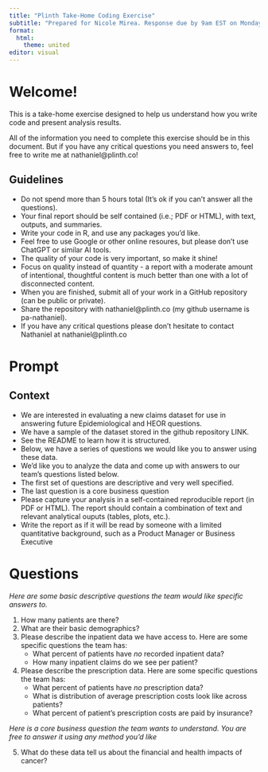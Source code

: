 ```yaml
---
title: "Plinth Take-Home Coding Exercise"
subtitle: "Prepared for Nicole Mirea. Response due by 9am EST on Monday, May 8"
format:
  html:
    theme: united
editor: visual
---
```


# Welcome!

This is a take-home exercise designed to help us understand how you write code and present analysis results.

All of the information you need to complete this exercise should be in this document. But if you have any critical questions you need answers to, feel free to write me at nathaniel@plinth.co!

## Guidelines

- Do not spend more than 5 hours total (It's ok if you can't answer all the questions).
- Your final report should be self contained (i.e.; PDF or HTML), with text, outputs, and summaries.
- Write your code in R, and use any packages you'd like.
- Feel free to use Google or other online resoures, but please don't use ChatGPT or similar AI tools.
- The quality of your code is very important, so make it shine!
- Focus on quality instead of quantity - a report with a moderate amount of intentional, thoughtful content is much better than one with a lot of disconnected content.
- When you are finished, submit all of your work in a GitHub repository (can be public or private).
- Share the repository with nathaniel@plinth.co (my github username is pa-nathaniel).
- If you have any critical questions please don't hesitate to contact Nathaniel at nathaniel@plinth.co

# Prompt

## Context

- We are interested in evaluating a new claims dataset for use in answering future Epidemiological and HEOR questions.
- We have a sample of the dataset stored in the github repository LINK.
- See the README to learn how it is structured.
- Below, we have a series of questions we would like you to answer using these data.
- We’d like you to analyze the data and come up with answers to our team’s questions listed below.
- The first set of questions are descriptive and very well specified.
- The last question is a core business question 
- Please capture your analysis in a self-contained reproducible report (in PDF or HTML). The report should contain a combination of text and relevant analytical ouputs (tables, plots, etc.).
- Write the report as if it will be read by someone with a limited quantitative background, such as a Product Manager or Business Executive

# Questions

*Here are some basic descriptive questions the team would like specific answers to.*

1. How many patients are there? 
2. What are their basic demographics?
3. Please describe the inpatient data we have access to. Here are some specific questions the team has:
    - What percent of patients have *no* recorded inpatient data?
    - How many inpatient claims do we see per patient?
4. Please describe the prescription data. Here are some specific questions the team has:
    - What percent of patients have *no* prescription data?
    - What is distribution of average prescription costs look like across patients?
    - What percent of patient’s prescription costs are paid by insurance?
    
*Here is a core business question the team wants to understand. You are free to answer it using any method you'd like*

5. What do these data tell us about the financial and health impacts of cancer?
<!-- 6. For patients with cancer, what is the affect of diabetes on overall survival? -->

